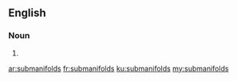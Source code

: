 ==English==

===Noun===
{{head|en|plural}}

# {{plural of|submanifold|lang=en|nocat=1}}

[[ar:submanifolds]]
[[fr:submanifolds]]
[[ku:submanifolds]]
[[my:submanifolds]]